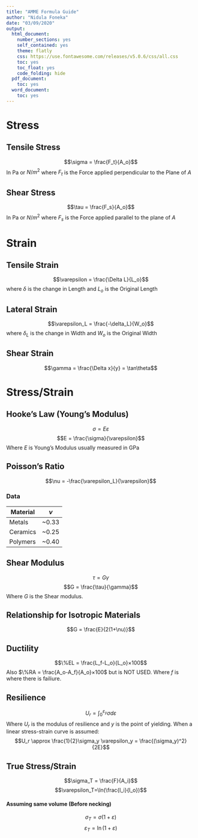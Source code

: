 ---
title: "AMME Formula Guide"
author: "Nidula Foneka"
date: "03/09/2020"
output:
  html_document:
    number_sections: yes
    self_contained: yes
    theme: flatly
    css: https://use.fontawesome.com/releases/v5.0.6/css/all.css
    toc: yes
    toc_float: yes
    code_folding: hide
  pdf_document:
    toc: yes
  word_document:
    toc: yes
---
# Stress
## Tensile Stress
$$\sigma = \frac{F_t}{A_o}$$ 
In Pa or $N/m^2$ where $F_t$ is the Force applied perpendicular to the Plane of $A$

## Shear Stress
$$\tau = \frac{F_s}{A_o}$$ 
In Pa or $N/m^2$ where $F_s$ is the Force applied parallel to the plane of $A$

# Strain
## Tensile Strain

$$\varepsilon = \frac{\Delta L}{L_o}$$
where $\delta$ is the change in Length and $L_o$ is the Original Length

## Lateral Strain
$$\varepsilon_L = \frac{-\delta_L}{W_o}$$
where $\delta_L$ is the change in Width and $W_o$ is the Original Width

## Shear Strain
$$\gamma = \frac{\Delta x}{y} = \tan\theta$$

# Stress/Strain
## Hooke's Law (Young's Modulus)
$$\sigma = E\varepsilon$$
$$E = \frac{\sigma}{\varepsilon}$$
Where $E$ is Young's Modulus usually measured in GPa

## Poisson's Ratio
$$\nu = -\frac{\varepsilon_L}{\varepsilon}$$

### Data

| Material | $\nu$ |
|----------|-------|
| Metals   | ~0.33 |
| Ceramics | ~0.25 |
| Polymers | ~0.40 |


## Shear Modulus
$$\tau = G\gamma$$
$$G = \frac{\tau}{\gamma}$$
Where $G$ is the Shear modulus.

## Relationship for Isotropic Materials
$$G = \frac{E}{2(1+\nu)}$$


## Ductility

$$\%EL = \frac{L_f-L_o}{L_o}×100$$
Also $\%RA = \frac{A_o-A_f}{A_o}×100$ but is NOT USED.
Where $f$ is where there is failiure.

## Resilience
$$U_r = \int_{0}^{\varepsilon_y}\sigma d \varepsilon$$
Where $U_r$ is the modulus of resilience and $y$ is the point of yielding.
When a linear stress-strain curve is assumed:
$$U_r \approx \frac{1}{2}\sigma_y \varepsilon_y = \frac{(\sigma_y)^2}{2E}$$

## True Stress/Strain
$$\sigma_T = \frac{F}{A_i}$$
$$\varepsilon_T=\ln(\frac{l_i}{l_o})$$

#### Assuming same volume (Before necking)
$$\sigma_T = \sigma(1+\varepsilon)$$
$$\varepsilon_T = \ln(1+\varepsilon)$$
